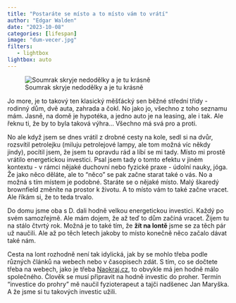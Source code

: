 ```yaml
---
title: "Postaráte se místo a to místo vám to vrátí"
author: "Edgar Walden"
date: "2023-10-08"
categories: [lifespan]
image: "dum-vecer.jpg"
filters:
   - lightbox
lightbox: auto
---
```

![Soumrak skryje nedodělky a je tu krásně](dum-vecer.jpg)

Jo more, je to takový ten klasický měšťácký sen běžné střední třídy - rodinný dům, dvě auta, zahrada a čokl. No jako jo, všechno z toho seznamu mám. Jasně, na domě je hypotéka, a jedno auto je na leasing, ale i tak. Ale řeknu ti, že by to byla taková výhra... Všechno má svá pro a proti.

No ale když jsem se dnes vrátil z drobné cesty na kole, sedl si na dvůr, rozsvítil petrolejku (miluju petrolejové lampy, ale tom možná víc někdy jindy), pocítil jsem, že jsem tu opravdu rád a líbí se mi tady. Místo mi prostě vrátilo energetickou investici. Psal jsem tady o tomto efektu v jiném kontextu - v rámci nějaké duchovní nebo fyzické praxe - údolní nauky, jóga. Že jako něco děláte, ale to "něco" se pak začne starat také o vás. No a možná s tím místem je podobné. Staráte se o nějaké místo. Malý škaredý brownfield změníte na prostor k životu. A to místo vám to také začne vracet. Ale říkám si, že to teda trvalo.

Do domu jsme oba s D. dali hodně velkou energetickou investici. Každý po svém samozřejmě. Ale mám dojem, že až teď to dům začíná vracet. Žijem tu na stálo čtvrtý rok. Možná je to také tím, že **žít na lontě** jsme se za těch pár už naučili. Ale až po těch letech jakoby to místo konečně něco začalo dávat také nám. 

Cesta na lont rozhodně není tak idylická, jak by se mohlo třeba podle různých článků na webech nebo v časopisech zdát. S tím, co se dočtete třeba na webech, jako je třeba [Naokraj.cz](https://naokraj.cz/), to obvykle má jen hodně málo společného. Člověk se musí připravit na hodně investic do proher. Termín "investice do prohry" mě naučil fyzioterapeut a tajči nadšenec Jan Maryška. A že jsme si tu takových investic užili. 
